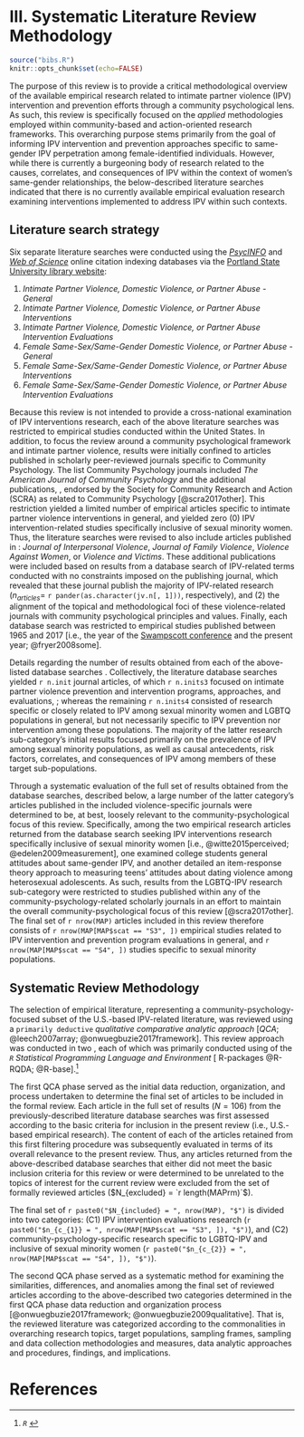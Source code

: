 # III. Systematic Literature Review Methodology

```r
source("bibs.R")
knitr::opts_chunk$set(echo=FALSE)
```

\doublespacing

The purpose of this review is to provide a critical methodological overview of the available empirical research related to intimate partner violence (IPV) intervention and prevention efforts through a community psychological lens. As such, this review is specifically focused on the _applied_ methodologies employed within community-based and action-oriented research frameworks. This overarching purpose stems primarily from the goal of informing IPV intervention and prevention approaches specific to same-gender IPV perpetration among female-identified individuals. However, while there is currently a burgeoning body of research related to the causes, correlates, and consequences of IPV within the context of women's same-gender relationships, the below-described literature searches indicated that there is no currently available empirical evaluation research examining interventions implemented to address IPV within such contexts.

## Literature search strategy

<!-- _B. Focal data bases_ -->

Six separate literature searches were conducted using the [_PsycINFO_](http://www.apa.org/pubs/databases/psycinfo/) and [_Web of Science_](http://wokinfo.com) online citation indexing databases via the [Portland State University library website](library.pdx.edu):

<!-- _C. Key search terms_ -->

\singlespacing

1. _Intimate Partner Violence, Domestic Violence, or Partner Abuse - General_
2. _Intimate Partner Violence, Domestic Violence, or Partner Abuse Interventions_
3. _Intimate Partner Violence, Domestic Violence, or Partner Abuse Intervention Evaluations_
4. _Female Same-Sex/Same-Gender Domestic Violence, or Partner Abuse - General_
5. _Female Same-Sex/Same-Gender Domestic Violence, or Partner Abuse Interventions_
6. _Female Same-Sex/Same-Gender Domestic Violence, or Partner Abuse Intervention Evaluations_

\doublespacing

<!-- D. Inclusion/exclusion criteria -->

Because this review is not intended to provide a cross-national examination of IPV interventions research, each of the above literature searches was restricted to empirical studies conducted within the United States. In addition, to focus the review around a community psychological framework and intimate partner violence, results were initially confined to articles published in scholarly peer-reviewed journals specific to Community Psychology. The list Community Psychology journals included _The American Journal of Community Psychology_ and the additional publications, \edit{provided in Table [\todot]},<!-- !!! TODO: map.cp !!! --> endorsed by the Society for Community Research and Action (SCRA) as related to Community Psychology [@scra2017other]. This restriction yielded a limited number of empirical articles specific to intimate partner violence interventions in general, and yielded zero (0) IPV intervention-related studies specifically inclusive of sexual minority women. Thus, the literature searches were revised to also include articles published in \edit{any of the following violence-specific publications}: _Journal of Interpersonal Violence_, _Journal of Family Violence_, _Violence Against Women_, or _Violence and Victims_. These additional publications were included based on results from a database search of IPV-related terms conducted with no constraints imposed on the publishing journal, which revealed that these journal publish the majority of IPV-related research ($n_{articles} =$ `r pander(as.character(jv.n[, 1]))`, respectively), and (2) the alignment of the topical and methodological foci of these violence-related journals with community psychological principles and values. Finally, each database search was restricted to empirical studies published between 1965 and 2017 [i.e., the year of the [Swampscott conference](http://www.scra27.org/publications/tcp/tcp-past-issues/tcpsummer2014/remembering-swampscott/) and the present year; @fryer2008some].

Details regarding the number of results obtained from each of the above-listed database searches \edit{are provided in Table [\todot]}.<!-- !!! TODO: dbsrch !!! --> Collectively, the literature database searches yielded `r n.init` journal articles, of which `r n.inits3` focused on intimate partner violence prevention and intervention programs, approaches, and evaluations, ; whereas the remaining `r n.inits4` consisted of research specific or closely related to IPV among sexual minority women and LGBTQ populations in general, but not necessarily specific to IPV prevention nor intervention among these populations. The majority of the latter research sub-category's initial results focused primarily on the prevalence of IPV among sexual minority populations, as well as causal antecedents, risk factors, correlates, and consequences of IPV among members of these target sub-populations.

Through a systematic evaluation of the full set of results obtained from the database searches, described below, a large number of the latter category's articles published in the included violence-specific journals were determined to be, at best, loosely relevant to the community-psychological focus of this review. Specifically, among the two empirical research articles returned from the database search seeking IPV interventions research specifically inclusive of sexual minority women [i.e., @witte2015perceived; @edelen2009measurement], one examined college students general attitudes about same-gender IPV, and another detailed an item-response theory approach to measuring teens' attitudes about dating violence among heterosexual adolescents. As such, results from the LGBTQ-IPV research sub-category were restricted to studies published within any of the community-psychology-related scholarly journals \edit{(see Table [\todot])}<!-- !!! TODO: map.cp !!! --> in an effort to maintain the overall community-psychological focus of this review [@scra2017other]. The final set of `r nrow(MAP)` articles included in this review therefore consists of `r nrow(MAP[MAP$scat == "S3", ])` empirical studies related to IPV intervention and prevention program evaluations in general, and `r nrow(MAP[MAP$scat == "S4", ])` studies specific to sexual minority populations.


## Systematic Review Methodology

The selection of empirical literature, representing a community-psychology-focused subset of the U.S.-based IPV-related literature, was reviewed using a `primarily deductive` _qualitative comparative analytic approach_ [_QCA_; @leech2007array; @onwuegbuzie2017framework]. This review approach was conducted in two \edit{phases}, each of which was primarily conducted using of the _`R` Statistical Programming Language and Environment_ [ R-packages @R-RQDA; @R-base].^[\edit{See Appendix [\todo] for details regarding specific} _`R`_ \edit{packages used in conducting analyses and presenting this review.}]

The first QCA phase served as the initial data reduction, organization, and \edit{quality-control} process undertaken to determine the final set of articles to be included in the formal review. Each article in the full set of results ($N = 106$) from the previously-described literature database searches was first assessed according to the basic criteria for inclusion in the present review (i.e., U.S.-based empirical research). The content of each of the articles retained from this first filtering procedure was subsequently evaluated in terms of its overall relevance to the present review. Thus, any articles returned from the above-described database searches that either did not meet the basic inclusion criteria for this review or were determined to be unrelated to the topics of interest for the current review were excluded from the set of formally reviewed articles ($N_{excluded} = `r length(MAPrm)`$).

The final set of `r paste0("$N_{included} = ", nrow(MAP), "$")` is divided into two categories: (C1) IPV intervention evaluations research (`r paste0("$n_{c_{1}} = ", nrow(MAP[MAP$scat == "S3", ]), "$")`), and (C2) community-psychology-specific research specific to LGBTQ-IPV and inclusive of sexual minority women (`r paste0("$n_{c_{2}} = ", nrow(MAP[MAP$scat == "S4", ]), "$")`).

The second QCA phase served as a systematic method for examining the similarities, differences, and anomalies among the final set of reviewed articles according to the above-described two categories determined in the first QCA phase data reduction and organization process [@onwuegbuzie2017framework; @onwuegbuzie2009qualitative]. That is, the reviewed literature was categorized according to the commonalities in overarching research topics, target populations, sampling frames, sampling and data collection methodologies and measures\todot, data analytic approaches and procedures, findings\todot, and implications\todot.




<!-- This review of the empirical literature described above is structured ... TODO ... -->


\newpage

# References

